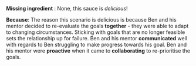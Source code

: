 **Missing ingredient** : None, this sauce is _delicious_!

**Because**: The reason this scenario is delicious is because Ben and his mentor decided to re-evaluate the goals **together** - they were able to adapt to changing circumstances. Sticking with goals that are no longer feasible sets the relationship up for failure. Ben and his mentor **communicated** well with regards to Ben struggling to make progress towards his goal. Ben and his mentor were **proactive** when it came to **collaborating** to re-prioritise the goals.
